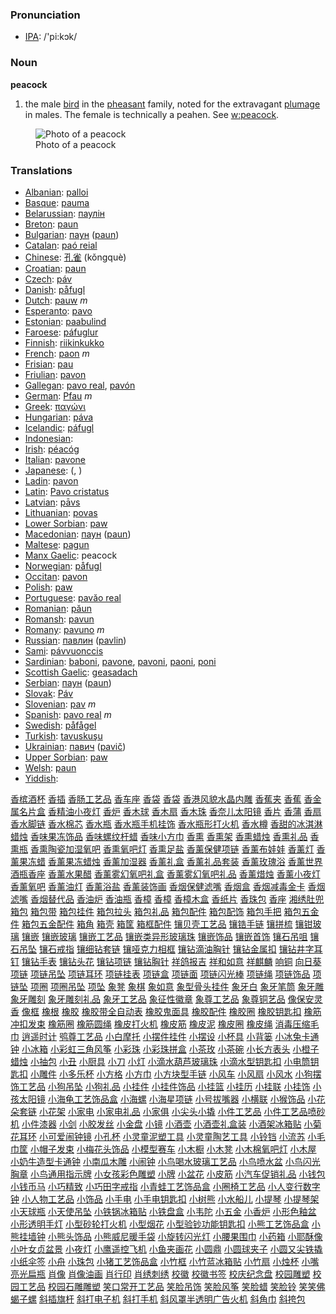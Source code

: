 === Pronunciation ===
*[[w:IPA|IPA]]: /'pi:kɔk/

=== Noun ===

'''peacock'''

# the male [[bird]] in the [[pheasant]] family, noted for the extravagant [[plumage]] in males. The female is technically a peahen. See [[w:peacock]].

[[Image:peacock_small.jpg|Photo of a peacock]]

=== Translations ===

*[[Albanian]]: [[palloi]]
*[[Basque]]: [[pauma]]
*[[Belarussian]]: [[паулін]]
*[[Breton]]: [[paun]]
*[[Bulgarian]]: [[паун]] ([[paun]])
*[[Catalan]]: [[paó reial]]
*[[Chinese]]: [[孔雀]] (kǒngquè)
*[[Croatian]]: [[paun]]
*[[Czech]]: [[páv]]
*[[Danish]]: [[påfugl]]
*[[Dutch]]: [[pauw]] ''m''
*[[Esperanto]]: [[pavo]]
*[[Estonian]]: [[paabulind]]
*[[Faroese]]: [[páfuglur]]
*[[Finnish]]: [[riikinkukko]]
*[[French]]: [[paon]] ''m''
*[[Frisian]]: [[pau]]
*[[Friulian]]: [[pavon]]
*[[Gallegan]]: [[pavo real]], [[pavón]]
*[[German]]: [[Pfau]] ''m''
*[[Greek]]: [[παγώνι]] '' ''
*[[Hungarian]]: [[páva]]
*[[Icelandic]]: [[páfugl]]
*[[Indonesian]]: [[]]
*[[Irish]]: [[péacóg]]
*[[Italian]]: [[pavone]] '' ''
*[[Japanese]]: [[]] ([[]], )
*[[Ladin]]: [[pavon]]
*[[Latin]]: [[Pavo cristatus]] '' ''
*[[Latvian]]: [[pāvs]]
*[[Lithuanian]]: [[povas]]
*[[Lower Sorbian]]: [[paw]]
*[[Macedonian]]: [[паун]] ([[paun]])
*[[Maltese]]: [[pagun]]
*[[Manx Gaelic]]: peacock
*[[Norwegian]]: [[påfugl]]
*[[Occitan]]: [[pavon]]
*[[Polish]]: [[paw]] '' ''
*[[Portuguese]]: [[pavăo real]]
*[[Romanian]]: [[păun]]
*[[Romansh]]: [[pavun]]
*[[Romany]]: [[pavuno]] ''m''
*[[Russian]]: [[павлин]] ([[pavlin]]) '' ''
*[[Sami]]: [[pávvuonccis]]
*[[Sardinian]]: [[baboni]], [[pavone]], [[pavoni]], [[paoni]], [[poni]]
*[[Scottish Gaelic]]: [[geasadach]]
*[[Serbian]]: [[паун]] ([[paun]])
*[[Slovak]]: [[Páv]]
*[[Slovenian]]: [[pav]] ''m''
*[[Spanish]]: [[pavo real]] ''m''
*[[Swedish]]: [[påfågel]]
*[[Turkish]]: [[tavuskuşu]]
*[[Ukrainian]]: [[павич]] ([[pavič]])
*[[Upper Sorbian]]: [[paw]]
*[[Welsh]]: [[paun]]
*[[Yiddish]]: [[]]
[http:/www.88558888.com/lipin041/001.htm 香槟酒杯]
[http:/www.88558888.com/lipin041/002.htm 香插]
[http:/www.88558888.com/lipin041/003.htm 香肠工艺品]
[http:/www.88558888.com/lipin041/004.htm 香车座]
[http:/www.88558888.com/lipin041/005.htm 香袋]
[http:/www.88558888.com/lipin041/006.htm 香袋]
[http:/www.88558888.com/lipin041/007.htm 香港风貌水晶内雕]
[http:/www.88558888.com/lipin041/008.htm 香蕉夹]
[http:/www.88558888.com/lipin041/009.htm 香蕉]
[http:/www.88558888.com/lipin041/010.htm 香金属名片盒]
[http:/www.88558888.com/lipin041/011.htm 香精油小夜灯]
[http:/www.88558888.com/lipin041/012.htm 香炉]
[http:/www.88558888.com/lipin041/013.htm 香木球]
[http:/www.88558888.com/lipin041/014.htm 香木扇]
[http:/www.88558888.com/lipin041/015.htm 香木珠]
[http:/www.88558888.com/lipin041/016.htm 香奈儿太阳镜]
[http:/www.88558888.com/lipin041/017.htm 香片]
[http:/www.88558888.com/lipin041/018.htm 香蒲]
[http:/www.88558888.com/lipin041/019.htm 香扇]
[http:/www.88558888.com/lipin041/020.htm 香水脚链]
[http:/www.88558888.com/lipin041/021.htm 香水棉芯]
[http:/www.88558888.com/lipin041/022.htm 香水瓶]
[http:/www.88558888.com/lipin041/023.htm 香水瓶手机挂饰]
[http:/www.88558888.com/lipin041/024.htm 香水瓶形打火机]
[http:/www.88558888.com/lipin041/025.htm 香水樽]
[http:/www.88558888.com/lipin041/026.htm 香甜的冰淇淋蜡烛]
[http:/www.88558888.com/lipin041/027.htm 香味果冻饰品]
[http:/www.88558888.com/lipin041/027.htm 香味螺纹杆蜡]
[http:/www.88558888.com/lipin041/028.htm 香味小方巾]
[http:/www.88558888.com/lipin041/029.htm 香熏]
[http:/www.88558888.com/lipin041/030.htm 香熏架]
[http:/www.88558888.com/lipin041/031.htm 香熏蜡烛]
[http:/www.88558888.com/lipin041/032.htm 香熏礼品]
[http:/www.88558888.com/lipin041/033.htm 香熏瓶]
[http:/www.88558888.com/lipin041/034.htm 香熏陶瓷加湿氧吧]
[http:/www.88558888.com/lipin041/035.htm 香熏氧吧灯]
[http:/www.88558888.com/lipin041/036.htm 香熏足盐]
[http:/www.88558888.com/lipin041/037.htm 香薰保健项链]
[http:/www.88558888.com/lipin041/038.htm 香薰布娃娃]
[http:/www.88558888.com/lipin041/039.htm 香薰灯]
[http:/www.88558888.com/lipin041/040.htm 香薰果冻蜡]
[http:/www.88558888.com/lipin041/041.htm 香薰果冻蜡烛]
[http:/www.88558888.com/lipin041/042.htm 香薰加湿器]
[http:/www.88558888.com/lipin041/043.htm 香薰礼盒]
[http:/www.88558888.com/lipin041/044.htm 香薰礼品套装]
[http:/www.88558888.com/lipin041/045.htm 香薰玫瑰浴]
[http:/www.88558888.com/lipin041/046.htm 香薰世界酒瓶香座]
[http:/www.88558888.com/lipin041/047.htm 香薰水果醋]
[http:/www.88558888.com/lipin041/048.htm 香薰雾幻氧吧礼盒]
[http:/www.88558888.com/lipin041/049.htm 香薰雾幻氧吧礼品]
[http:/www.88558888.com/lipin041/050.htm 香薰焟烛]
[http:/www.88558888.com/lipin041/051.htm 香薰小夜灯]
[http:/www.88558888.com/lipin041/052.htm 香薰氧吧]
[http:/www.88558888.com/lipin041/053.htm 香薰油灯]
[http:/www.88558888.com/lipin041/054.htm 香薰浴盐]
[http:/www.88558888.com/lipin041/055.htm 香薰装饰画]
[http:/www.88558888.com/lipin041/056.htm 香烟保健滤嘴]
[http:/www.88558888.com/lipin041/057.htm 香烟盒]
[http:/www.88558888.com/lipin041/058.htm 香烟减毒金卡]
[http:/www.88558888.com/lipin041/059.htm 香烟滤嘴]
[http:/www.88558888.com/lipin041/060.htm 香烟替代品]
[http:/www.88558888.com/lipin041/061.htm 香油炉]
[http:/www.88558888.com/lipin041/062.htm 香油瓶]
[http:/www.88558888.com/lipin041/063.htm 香樟]
[http:/www.88558888.com/lipin041/064.htm 香樟]
[http:/www.88558888.com/lipin041/065.htm 香樟木盒]
[http:/www.88558888.com/lipin041/066.htm 香纸片]
[http:/www.88558888.com/lipin041/067.htm 香珠包]
[http:/www.88558888.com/lipin041/068.htm 香座]
[http:/www.88558888.com/lipin041/069.htm 湘绣肚兜]
[http:/www.88558888.com/lipin041/070.htm 箱包]
[http:/www.88558888.com/lipin041/071.htm 箱包带]
[http:/www.88558888.com/lipin041/072.htm 箱包挂件]
[http:/www.88558888.com/lipin041/073.htm 箱包拉头]
[http:/www.88558888.com/lipin041/074.htm 箱包礼品]
[http:/www.88558888.com/lipin041/075.htm 箱包配件]
[http:/www.88558888.com/lipin041/076.htm 箱包配饰]
[http:/www.88558888.com/lipin041/077.htm 箱包手把]
[http:/www.88558888.com/lipin041/078.htm 箱包五金件]
[http:/www.88558888.com/lipin041/079.htm 箱包五金配件]
[http:/www.88558888.com/lipin041/080.htm 箱角]
[http:/www.88558888.com/lipin041/081.htm 箱壳]
[http:/www.88558888.com/lipin041/082.htm 箱筐]
[http:/www.88558888.com/lipin041/083.htm 箱框配件]
[http:/www.88558888.com/lipin041/084.htm 镶贝壳工艺品]
[http:/www.88558888.com/lipin041/085.htm 镶锆手链]
[http:/www.88558888.com/lipin041/086.htm 镶拼梳]
[http:/www.88558888.com/lipin041/087.htm 镶钳玻璃]
[http:/www.88558888.com/lipin041/088.htm 镶嵌]
[http:/www.88558888.com/lipin041/089.htm 镶嵌玻璃]
[http:/www.88558888.com/lipin041/090.htm 镶嵌工艺品]
[http:/www.88558888.com/lipin041/091.htm 镶嵌类异形玻璃珠]
[http:/www.88558888.com/lipin041/092.htm 镶嵌饰品]
[http:/www.88558888.com/lipin041/093.htm 镶嵌首饰]
[http:/www.88558888.com/lipin041/094.htm 镶石吊咀]
[http:/www.88558888.com/lipin041/095.htm 镶石吊坠]
[http:/www.88558888.com/lipin041/096.htm 镶石戒指]
[http:/www.88558888.com/lipin041/097.htm 镶细钻套链]
[http:/www.88558888.com/lipin041/098.htm 镶哑克力相框]
[http:/www.88558888.com/lipin041/099.htm 镶钻滴油胸针]
[http:/www.88558888.com/lipin041/100.htm 镶钻金属扣]
[http:/www.88558888.com/lipin041/101.htm 镶钻井字耳钉]
[http:/www.88558888.com/lipin041/102.htm 镶钻手表]
[http:/www.88558888.com/lipin041/103.htm 镶钻头花]
[http:/www.88558888.com/lipin041/104.htm 镶钻项链]
[http:/www.88558888.com/lipin041/105.htm 镶钻胸针]
[http:/www.88558888.com/lipin041/106.htm 祥鸽报吉]
[http:/www.88558888.com/lipin041/107.htm 祥和如意]
[http:/www.88558888.com/lipin041/108.htm 祥麒麟]
[http:/www.88558888.com/lipin041/109.htm 响铜]
[http:/www.88558888.com/lipin041/110.htm 向日葵]
[http:/www.88558888.com/lipin041/111.htm 项链]
[http:/www.88558888.com/lipin041/112.htm 项链吊坠]
[http:/www.88558888.com/lipin041/113.htm 项链耳环]
[http:/www.88558888.com/lipin041/114.htm 项链挂表]
[http:/www.88558888.com/lipin041/115.htm 项链盒]
[http:/www.88558888.com/lipin041/116.htm 项链面]
[http:/www.88558888.com/lipin041/117.htm 项链闪光棒]
[http:/www.88558888.com/lipin041/118.htm 项链绳]
[http:/www.88558888.com/lipin041/119.htm 项链饰品]
[http:/www.88558888.com/lipin041/120.htm 项链坠]
[http:/www.88558888.com/lipin041/121.htm 项圈]
[http:/www.88558888.com/lipin041/122.htm 项圈吊坠]
[http:/www.88558888.com/lipin041/123.htm 项坠]
[http:/www.88558888.com/lipin041/124.htm 象凳]
[http:/www.88558888.com/lipin041/125.htm 象棋]
[http:/www.88558888.com/lipin041/126.htm 象如意]
[http:/www.88558888.com/lipin041/127.htm 象型骨头挂件]
[http:/www.88558888.com/lipin041/128.htm 象牙白]
[http:/www.88558888.com/lipin041/129.htm 象牙笔筒]
[http:/www.88558888.com/lipin041/130.htm 象牙雕]
[http:/www.88558888.com/lipin041/131.htm 象牙雕刻]
[http:/www.88558888.com/lipin041/132.htm 象牙雕刻礼品]
[http:/www.88558888.com/lipin041/133.htm 象牙工艺品]
[http:/www.88558888.com/lipin041/134.htm 象征性徽章]
[http:/www.88558888.com/lipin041/135.htm 象尊工艺品]
[http:/www.88558888.com/lipin041/136.htm 象尊铜艺品]
[http:/www.88558888.com/lipin041/137.htm 像保安灵香]
[http:/www.88558888.com/lipin041/138.htm 像框]
[http:/www.88558888.com/lipin041/139.htm 橡根]
[http:/www.88558888.com/lipin041/140.htm 橡胶]
[http:/www.88558888.com/lipin041/141.htm 橡胶带全自动表]
[http:/www.88558888.com/lipin041/142.htm 橡胶鬼面具]
[http:/www.88558888.com/lipin041/143.htm 橡胶配件]
[http:/www.88558888.com/lipin041/144.htm 橡胶圈]
[http:/www.88558888.com/lipin041/145.htm 橡胶钥匙扣]
[http:/www.88558888.com/lipin041/146.htm 橡筋冲扣发束]
[http:/www.88558888.com/lipin041/147.htm 橡筋圈]
[http:/www.88558888.com/lipin041/148.htm 橡筋圆绳]
[http:/www.88558888.com/lipin041/149.htm 橡皮打火机]
[http:/www.88558888.com/lipin041/150.htm 橡皮筋]
[http:/www.88558888.com/lipin041/151.htm 橡皮泥]
[http:/www.88558888.com/lipin041/152.htm 橡皮圈]
[http:/www.88558888.com/lipin041/153.htm 橡皮绳]
[http:/www.88558888.com/lipin041/154.htm 消毒压缩毛巾]
[http:/www.88558888.com/lipin041/155.htm 逍遥时计]
[http:/www.88558888.com/lipin041/156.htm 鸮尊工艺品]
[http:/www.88558888.com/lipin041/157.htm 小白摩托]
[http:/www.88558888.com/lipin041/158.htm 小摆件挂件]
[http:/www.88558888.com/lipin041/159.htm 小摆设]
[http:/www.88558888.com/lipin041/160.htm 小杯具]
[http:/www.88558888.com/lipin041/161.htm 小背篓]
[http:/www.88558888.com/lipin041/162.htm 小冰兔卡通钟]
[http:/www.88558888.com/lipin041/163.htm 小冰箱]
[http:/www.88558888.com/lipin041/164.htm 小彩虹三角风筝]
[http:/www.88558888.com/lipin041/165.htm 小彩珠]
[http:/www.88558888.com/lipin041/166.htm 小彩珠拼盒]
[http:/www.88558888.com/lipin041/167.htm 小茶玫]
[http:/www.88558888.com/lipin041/168.htm 小茶碗]
[http:/www.88558888.com/lipin041/169.htm 小长方表头]
[http:/www.88558888.com/lipin041/170.htm 小橙子蜡烛]
[http:/www.88558888.com/lipin041/171.htm 小抽包]
[http:/www.88558888.com/lipin041/172.htm 小丑]
[http:/www.88558888.com/lipin041/173.htm 小厨具]
[http:/www.88558888.com/lipin041/174.htm 小刀]
[http:/www.88558888.com/lipin041/175.htm 小灯]
[http:/www.88558888.com/lipin041/176.htm 小滴水葫芦玻璃珠]
[http:/www.88558888.com/lipin041/177.htm 小滴水型钥匙扣]
[http:/www.88558888.com/lipin041/178.htm 小电筒钥匙扣]
[http:/www.88558888.com/lipin041/179.htm 小雕件]
[http:/www.88558888.com/lipin041/180.htm 小多乐杯]
[http:/www.88558888.com/lipin041/181.htm 小方格]
[http:/www.88558888.com/lipin041/182.htm 小方巾]
[http:/www.88558888.com/lipin041/183.htm 小方块型手链]
[http:/www.88558888.com/lipin041/184.htm 小风车]
[http:/www.88558888.com/lipin041/185.htm 小风扇]
[http:/www.88558888.com/lipin041/186.htm 小风水]
[http:/www.88558888.com/lipin041/187.htm 小狗摆饰工艺品]
[http:/www.88558888.com/lipin041/188.htm 小狗吊坠]
[http:/www.88558888.com/lipin041/189.htm 小狗礼品]
[http:/www.88558888.com/lipin041/190.htm 小挂件]
[http:/www.88558888.com/lipin041/191.htm 小挂件饰品]
[http:/www.88558888.com/lipin041/192.htm 小挂篮]
[http:/www.88558888.com/lipin041/193.htm 小挂历]
[http:/www.88558888.com/lipin041/194.htm 小挂联]
[http:/www.88558888.com/lipin041/195.htm 小挂饰]
[http:/www.88558888.com/lipin041/196.htm 小孩太阳镜]
[http:/www.88558888.com/lipin041/197.htm 小海龟工艺饰品盒]
[http:/www.88558888.com/lipin041/198.htm 小海螺]
[http:/www.88558888.com/lipin041/199.htm 小海星项链]
[http:/www.88558888.com/lipin041/200.htm 小号拔嘴器]
[http:/www.88558888.com/lipin041/201.htm 小横联]
[http:/www.88558888.com/lipin041/202.htm 小猴饰品]
[http:/www.88558888.com/lipin041/203.htm 小花朵套链]
[http:/www.88558888.com/lipin041/204.htm 小花架]
[http:/www.88558888.com/lipin041/205.htm 小家电]
[http:/www.88558888.com/lipin041/206.htm 小家电礼品]
[http:/www.88558888.com/lipin041/207.htm 小家俱]
[http:/www.88558888.com/lipin041/208.htm 小尖头小撬]
[http:/www.88558888.com/lipin041/209.htm 小件工艺品]
[http:/www.88558888.com/lipin041/210.htm 小件工艺品喷砂机]
[http:/www.88558888.com/lipin041/211.htm 小件漆器]
[http:/www.88558888.com/lipin041/212.htm 小剑]
[http:/www.88558888.com/lipin041/213.htm 小胶发丝]
[http:/www.88558888.com/lipin041/214.htm 小金盘]
[http:/www.88558888.com/lipin041/215.htm 小镜]
[http:/www.88558888.com/lipin041/216.htm 小酒壶]
[http:/www.88558888.com/lipin041/217.htm 小酒壶礼盒装]
[http:/www.88558888.com/lipin041/218.htm 小酒架冰箱贴]
[http:/www.88558888.com/lipin041/219.htm 小菊花耳环]
[http:/www.88558888.com/lipin041/220.htm 小可爱闹钟镜]
[http:/www.88558888.com/lipin041/221.htm 小孔杯]
[http:/www.88558888.com/lipin041/222.htm 小灵童泥塑工具]
[http:/www.88558888.com/lipin041/223.htm 小灵童陶艺工具]
[http:/www.88558888.com/lipin041/224.htm 小铃铛]
[http:/www.88558888.com/lipin041/225.htm 小流苏]
[http:/www.88558888.com/lipin041/226.htm 小毛巾筐]
[http:/www.88558888.com/lipin041/227.htm 小帽子发束]
[http:/www.88558888.com/lipin041/228.htm 小梅花头饰品]
[http:/www.88558888.com/lipin041/229.htm 小模型赛车]
[http:/www.88558888.com/lipin041/230.htm 小木橱]
[http:/www.88558888.com/lipin041/231.htm 小木凳]
[http:/www.88558888.com/lipin041/232.htm 小木棉氧吧灯]
[http:/www.88558888.com/lipin041/233.htm 小木屋]
[http:/www.88558888.com/lipin041/234.htm 小奶牛造型卡通钟]
[http:/www.88558888.com/lipin041/235.htm 小南瓜木雕]
[http:/www.88558888.com/lipin041/236.htm 小闹钟]
[http:/www.88558888.com/lipin041/237.htm 小鸟喝水玻璃工艺品]
[http:/www.88558888.com/lipin041/238.htm 小鸟喷水盆]
[http:/www.88558888.com/lipin041/239.htm 小鸟闪光胸章]
[http:/www.88558888.com/lipin041/240.htm 小鸟通用指示牌]
[http:/www.88558888.com/lipin041/241.htm 小女孩彩色雕塑]
[http:/www.88558888.com/lipin041/242.htm 小牌]
[http:/www.88558888.com/lipin041/243.htm 小盆花]
[http:/www.88558888.com/lipin041/244.htm 小皮筋]
[http:/www.88558888.com/lipin041/245.htm 小汽车促销礼品]
[http:/www.88558888.com/lipin041/246.htm 小钱包]
[http:/www.88558888.com/lipin041/247.htm 小钱币马]
[http:/www.88558888.com/lipin041/248.htm 小巧精致]
[http:/www.88558888.com/lipin041/249.htm 小巧田字戒指]
[http:/www.88558888.com/lipin041/250.htm 小青蛙工艺饰品盒]
[http:/www.88558888.com/lipin041/251.htm 小圈椅工艺品]
[http:/www.88558888.com/lipin041/252.htm 小人变行数字钟]
[http:/www.88558888.com/lipin041/253.htm 小人物工艺品]
[http:/www.88558888.com/lipin041/254.htm 小饰品]
[http:/www.88558888.com/lipin041/255.htm 小手电]
[http:/www.88558888.com/lipin041/256.htm 小手电钥匙扣]
[http:/www.88558888.com/lipin041/257.htm 小树熊]
[http:/www.88558888.com/lipin041/258.htm 小水船儿]
[http:/www.88558888.com/lipin041/259.htm 小提琴]
[http:/www.88558888.com/lipin041/260.htm 小提琴架]
[http:/www.88558888.com/lipin041/261.htm 小天球瓶]
[http:/www.88558888.com/lipin041/262.htm 小天使吊坠]
[http:/www.88558888.com/lipin041/263.htm 小铁锅冰箱贴]
[http:/www.88558888.com/lipin041/264.htm 小铁盘盒]
[http:/www.88558888.com/lipin041/265.htm 小韦陀]
[http:/www.88558888.com/lipin041/266.htm 小五金]
[http:/www.88558888.com/lipin041/267.htm 小香炉]
[http:/www.88558888.com/lipin041/268.htm 小形色釉盆]
[http:/www.88558888.com/lipin041/269.htm 小形透明手灯]
[http:/www.88558888.com/lipin041/270.htm 小型砂轮打火机]
[http:/www.88558888.com/lipin041/271.htm 小型烟花]
[http:/www.88558888.com/lipin041/272.htm 小型验钞功能钥匙扣]
[http:/www.88558888.com/lipin041/273.htm 小熊工艺饰品盒]
[http:/www.88558888.com/lipin041/274.htm 小熊挂墙钟]
[http:/www.88558888.com/lipin041/275.htm 小熊头饰品]
[http:/www.88558888.com/lipin041/276.htm 小熊威尼暖手袋]
[http:/www.88558888.com/lipin041/277.htm 小旋转闪光灯]
[http:/www.88558888.com/lipin041/278.htm 小腰果围巾]
[http:/www.88558888.com/lipin041/279.htm 小药箱]
[http:/www.88558888.com/lipin041/280.htm 小耶酥像]
[http:/www.88558888.com/lipin041/281.htm 小叶女贞盆景]
[http:/www.88558888.com/lipin041/282.htm 小夜灯]
[http:/www.88558888.com/lipin041/283.htm 小鹰遥控飞机]
[http:/www.88558888.com/lipin041/284.htm 小鱼夹画花]
[http:/www.88558888.com/lipin041/285.htm 小圆鼎]
[http:/www.88558888.com/lipin041/286.htm 小圆球夹子]
[http:/www.88558888.com/lipin041/287.htm 小圆又尖铁撬]
[http:/www.88558888.com/lipin041/288.htm 小纸伞签]
[http:/www.88558888.com/lipin041/289.htm 小舟]
[http:/www.88558888.com/lipin041/290.htm 小珠包]
[http:/www.88558888.com/lipin041/291.htm 小猪工艺饰品盒]
[http:/www.88558888.com/lipin041/292.htm 小竹框]
[http:/www.88558888.com/lipin041/293.htm 小竹蓝冰箱贴]
[http:/www.88558888.com/lipin041/294.htm 小竹扇]
[http:/www.88558888.com/lipin041/295.htm 小烛杯]
[http:/www.88558888.com/lipin041/296.htm 小嘴亮光扁瓶]
[http:/www.88558888.com/lipin041/297.htm 肖像]
[http:/www.88558888.com/lipin041/298.htm 肖像油画]
[http:/www.88558888.com/lipin041/299.htm 肖行印]
[http:/www.88558888.com/lipin041/300.htm 肖绣刺绣]
[http:/www.88558888.com/lipin041/301.htm 校徽]
[http:/www.88558888.com/lipin041/302.htm 校徽书签]
[http:/www.88558888.com/lipin041/303.htm 校庆纪念盘]
[http:/www.88558888.com/lipin041/304.htm 校园雕塑]
[http:/www.88558888.com/lipin041/305.htm 校园工艺品]
[http:/www.88558888.com/lipin041/306.htm 校园石雕雕塑]
[http:/www.88558888.com/lipin041/307.htm 笑口常开工艺品]
[http:/www.88558888.com/lipin041/308.htm 笑脸吊饰]
[http:/www.88558888.com/lipin041/309.htm 笑脸风筝]
[http:/www.88558888.com/lipin041/310.htm 笑脸蜡]
[http:/www.88558888.com/lipin041/311.htm 笑脸铃]
[http:/www.88558888.com/lipin041/312.htm 笑笑佛]
[http:/www.88558888.com/lipin041/313.htm 蝎子螺]
[http:/www.88558888.com/lipin041/314.htm 斜插旗杆]
[http:/www.88558888.com/lipin041/315.htm 斜打电子机]
[http:/www.88558888.com/lipin041/316.htm 斜打手机]
[http:/www.88558888.com/lipin041/317.htm 斜风罩半透明广告火机]
[http:/www.88558888.com/lipin041/318.htm 斜角巾]
[http:/www.88558888.com/lipin041/319.htm 斜挎包]
